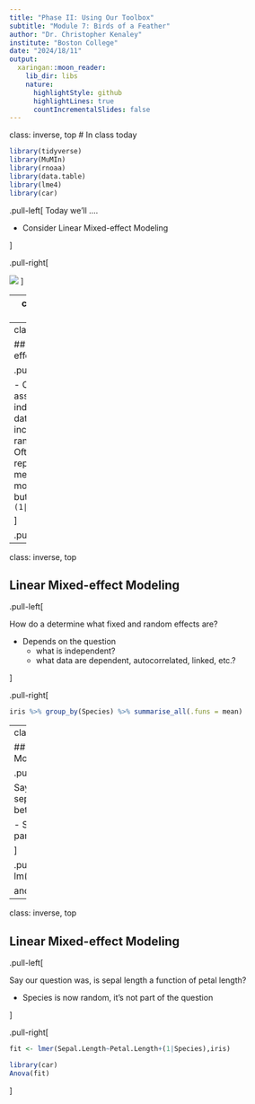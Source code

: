 ```yaml
---
title: "Phase II: Using Our Toolbox"
subtitle: "Module 7: Birds of a Feather"
author: "Dr. Christopher Kenaley"
institute: "Boston College"
date: "2024/18/11"
output:
  xaringan::moon_reader:
    lib_dir: libs
    nature:
      highlightStyle: github
      highlightLines: true
      countIncrementalSlides: false
---
```

class: inverse, top
# In class today 

```r


library(tidyverse)
library(MuMIn)
library(rnoaa)
library(data.table)
library(lme4)
library(car)

```

<!-- Add icon library -->
<link rel="stylesheet" href="https://cdnjs.cloudflare.com/ajax/libs/font-awesome/5.14.0/css/all.min.css">


.pull-left[
Today we'll ....

- Consider Linear Mixed-effect Modeling


]

.pull-right[

![](https://upload.wikimedia.org/wikipedia/commons/thumb/1/12/Mixedandfixedeffects.jpg/692px-Mixedandfixedeffects.jpg)
]


---
class: inverse, top
<!-- slide 1 -->

## Congrats!

  


![](IMG_9780.png)




---
class: inverse, top
<!-- slide 1 -->

## Linear Mixed-effect Modeling

.pull-left[


- Other models assume independence of data
- LME included fixed and random effects
- Often termed repeated measures
- Same model formulae, but
  + `+(1|random_effect)`


]

.pull-right[
```r
iris %>% group_by(Species) %>% summarise_all(.funs = mean)
``` 
]
  
  


---
class: inverse, top
<!-- slide 1 -->

## Linear Mixed-effect Modeling

.pull-left[

How do a determine what fixed and random effects are?

- Depends on the question
  + what is independent?
  + what data are dependent, autocorrelated, linked, etc.?


]

.pull-right[
```r
iris %>% group_by(Species) %>% summarise_all(.funs = mean)
``` 

---
class: inverse, top
<!-- slide 1 -->

## Linear Mixed-effect Modeling

.pull-left[

Say our question was, is sepal length different between species?

- Species isn't random, it's part of the question



]

.pull-right[
```r
fit <- lm(Sepal.Length~Species,iris)

anova(fit)
``` 
]

---
class: inverse, top
<!-- slide 1 -->

## Linear Mixed-effect Modeling

.pull-left[

Say our question was, is sepal length a function of petal length?

- Species is now random, it's not part of the question



]

.pull-right[
```r
fit <- lmer(Sepal.Length~Petal.Length+(1|Species),iris)

library(car)
Anova(fit)
``` 

  ]



